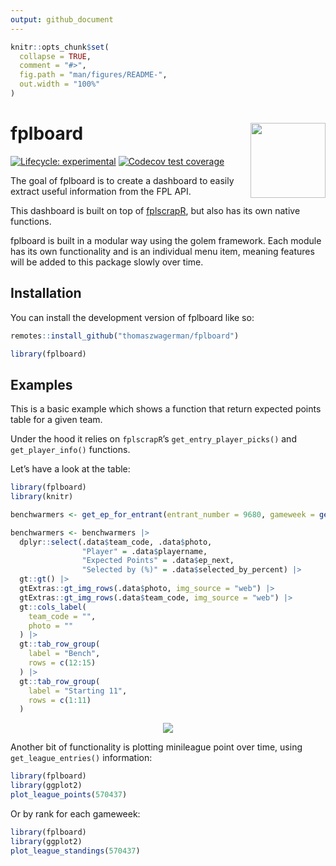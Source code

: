 ```yaml
---
output: github_document
---
```


<!-- README.md is generated from README.Rmd. Please edit that file -->

```r
knitr::opts_chunk$set(
  collapse = TRUE,
  comment = "#>",
  fig.path = "man/figures/README-",
  out.width = "100%"
)
```

# fplboard <img src="inst/app/www/logo.png" align="right" width="120"/>

<!-- badges: start -->
[![Lifecycle: experimental](https://img.shields.io/badge/lifecycle-experimental-orange.svg)](https://lifecycle.r-lib.org/articles/stages.html#experimental)
[![Codecov test coverage](https://codecov.io/gh/thomaszwagerman/fplboard/branch/main/graph/badge.svg)](https://app.codecov.io/gh/thomaszwagerman/fplboard?branch=main)
<!-- badges: end -->


The goal of fplboard is to create a dashboard to easily extract useful information from the FPL API.

This dashboard is built on top of [fplscrapR](https://github.com/wiscostret/fplscrapR), but also has its own native functions.

fplboard is built in a modular way using the golem framework. Each module has its own functionality and is an individual menu item, meaning features will be added to this package slowly over time.

## Installation

You can install the development version of fplboard like so:

``` r
remotes::install_github("thomaszwagerman/fplboard")

library(fplboard)
```

## Examples

This is a basic example which shows a function that return expected points table for a given team.

Under the hood it relies on `fplscrapR`'s `get_entry_player_picks()` and `get_player_info()` functions. 

Let's have a look at the table:

```r
library(fplboard)
library(knitr)

benchwarmers <- get_ep_for_entrant(entrant_number = 9680, gameweek = get_current_gw_number())

benchwarmers <- benchwarmers |>
  dplyr::select(.data$team_code, .data$photo,
                "Player" = .data$playername,
                "Expected Points" = .data$ep_next,
                "Selected by (%)" = .data$selected_by_percent) |>
  gt::gt() |>
  gtExtras::gt_img_rows(.data$photo, img_source = "web") |>
  gtExtras::gt_img_rows(.data$team_code, img_source = "web") |>
  gt::cols_label(
    team_code = "",
    photo = ""
  ) |>
  gt::tab_row_group(
    label = "Bench",
    rows = c(12:15)
  ) |>
  gt::tab_row_group(
    label = "Starting 11",
    rows = c(1:11)
  )  

```

<p align="center"><img src="man/figures/benchwarmer_table.png"></p>


Another bit of functionality is plotting minileague point over time, using `get_league_entries()` information:

``` r
library(fplboard)
library(ggplot2)
plot_league_points(570437)
```

Or by rank for each gameweek:

``` r
library(fplboard)
library(ggplot2)
plot_league_standings(570437)
```

